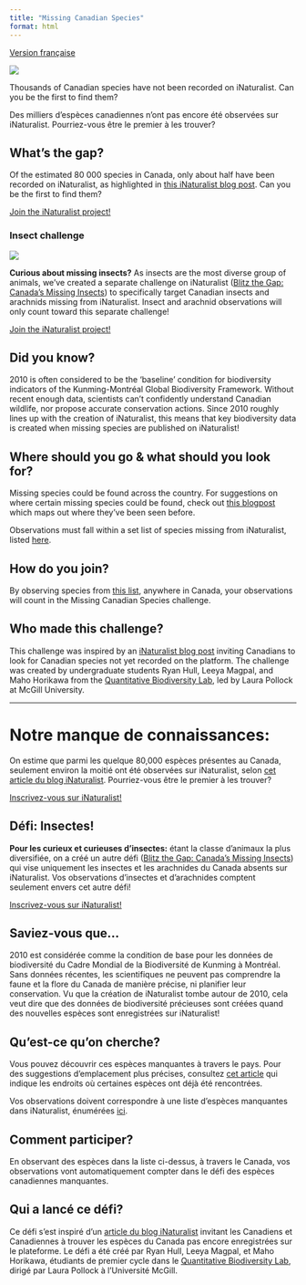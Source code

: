 ```yaml
---
title: "Missing Canadian Species"
format: html
---
```


[Version française](https://pollocklab.github.io/blitz-the-gap/challenges-fr/missing-species.html){.btn .btn-secondary .btn role="button"}

![](images/missing-all-species-banner.png){fig-align="center"}

Thousands of Canadian species have not been recorded on iNaturalist. Can you be the first to find them?

Des milliers d’espèces canadiennes n’ont pas encore été observées sur iNaturalist. Pourriez-vous être le premier à les trouver?

## What’s the gap?

Of the estimated 80 000 species in Canada, only about half have been recorded on iNaturalist, as highlighted in [this iNaturalist blog post](https://www.inaturalist.org/posts/108240-help-find-these-missing-canadian-species). Can you be the first to find them?

[Join the iNaturalist project!](https://inaturalist.ca/projects/blitz-the-gap-missing-canadian-species){.btn .btn-primary .btn role="button"}

### Insect challenge

![](images/missing-insects-banner.png){fig-align="center"}

**Curious about missing insects?** As insects are the most diverse group of animals, we’ve created a separate challenge on iNaturalist ([Blitz the Gap: Canada’s Missing Insects](https://inaturalist.ca/projects/blitz-the-gap-missing-canadian-species-insects)) to specifically target Canadian insects and arachnids missing from iNaturalist. Insect and arachnid observations will only count toward this separate challenge!

[Join the iNaturalist project!](https://inaturalist.ca/projects/blitz-the-gap-missing-canadian-species-insects){.btn .btn-primary .btn role="button"}

## Did you know?

2010 is often considered to be the ‘baseline’ condition for biodiversity indicators of the Kunming-Montréal Global Biodiversity Framework. Without recent enough data, scientists can’t confidently understand Canadian wildlife, nor propose accurate conservation actions. Since 2010 roughly lines up with the creation of iNaturalist, this means that key biodiversity data is created when missing species are published on iNaturalist!

## Where should you go & what should you look for?

Missing species could be found across the country. For suggestions on where certain missing species could be found, check out [this blogpost](https://www.inaturalist.org/posts/108240-help-find-these-missing-canadian-species) which maps out where they’ve been seen before.

Observations must fall within a set list of species missing from iNaturalist, listed [here](https://docs.google.com/spreadsheets/d/1u0cmElZbC_gkeokjhNOqmMmBD3j_LsZUVLX2fJ3RFlM/edit?gid=1363477089#gid=1363477089).

## How do you join?

By observing species from [this list](https://docs.google.com/spreadsheets/d/1u0cmElZbC_gkeokjhNOqmMmBD3j_LsZUVLX2fJ3RFlM/edit?gid=1363477089#gid=1363477089), anywhere in Canada, your observations will count in the Missing Canadian Species challenge.

## Who made this challenge?

This challenge was inspired by an [iNaturalist blog post](https://www.inaturalist.org/posts/108240-help-find-these-missing-canadian-species) inviting Canadians to look for Canadian species not yet recorded on the platform. The challenge was created by undergraduate students Ryan Hull, Leeya Magpal, and Maho Horikawa from the [Quantitative Biodiversity Lab](https://qbiodiversity.org/), led by Laura Pollock at McGill University.

------------------------------------------------------------------------

# Notre manque de connaissances:

On estime que parmi les quelque 80,000 espèces présentes au Canada, seulement environ la moitié ont été observées sur iNaturalist, selon [cet article du blog iNaturalist](https://www.inaturalist.org/posts/108240-help-find-these-missing-canadian-species). Pourriez-vous être le premier à les trouver?

[Inscrivez-vous sur iNaturalist!](https://inaturalist.ca/projects/blitz-the-gap-missing-canadian-species){.btn .btn-primary .btn role="button"}

## Défi: Insectes!

**Pour les curieux et curieuses d’insectes:** étant la classe d’animaux la plus diversifiée, on a créé un autre défi ([Blitz the Gap: Canada’s Missing Insects](https://inaturalist.ca/projects/blitz-the-gap-missing-canadian-species-insects)) qui vise uniquement les insectes et les arachnides du Canada absents sur iNaturalist. Vos observations d’insectes et d’arachnides comptent seulement envers cet autre défi!

[Inscrivez-vous sur iNaturalist!](https://inaturalist.ca/projects/blitz-the-gap-missing-canadian-species-insects){.btn .btn-primary .btn role="button"}

## Saviez-vous que…

2010 est considérée comme la condition de base pour les données de biodiversité du Cadre Mondial de la Biodiversité de Kunming à Montréal. Sans données récentes, les scientifiques ne peuvent pas comprendre la faune et la flore du Canada de manière précise, ni planifier leur conservation. Vu que la création de iNaturalist tombe autour de 2010, cela veut dire que des données de biodiversité précieuses sont créées quand des nouvelles espèces sont enregistrées sur iNaturalist!

## Qu’est-ce qu’on cherche?

Vous pouvez découvrir ces espèces manquantes à travers le pays. Pour des suggestions d’emplacement plus précises, consultez [cet article](https://www.inaturalist.org/posts/108240-help-find-these-missing-canadian-species) qui indique les endroits où certaines espèces ont déjà été rencontrées.

Vos observations doivent correspondre à une liste d'espèces manquantes dans iNaturalist, énumérées [ici](https://docs.google.com/spreadsheets/d/1u0cmElZbC_gkeokjhNOqmMmBD3j_LsZUVLX2fJ3RFlM/edit?gid=1363477089#gid=1363477089).

## Comment participer?

En observant des espèces dans la liste ci-dessus, à travers le Canada, vos observations vont automatiquement compter dans le défi des espèces canadiennes manquantes.

## Qui a lancé ce défi?

Ce défi s’est inspiré d’un [article du blog iNaturalist](https://www.inaturalist.org/posts/108240-help-find-these-missing-canadian-species) invitant les Canadiens et Canadiennes à trouver les espèces du Canada pas encore enregistrées sur le plateforme. Le défi a été créé par Ryan Hull, Leeya Magpal, et Maho Horikawa, étudiants de premier cycle dans le [Quantitative Biodiversity Lab](https://qbiodiversity.org/), dirigé par Laura Pollock à l’Université McGill.
